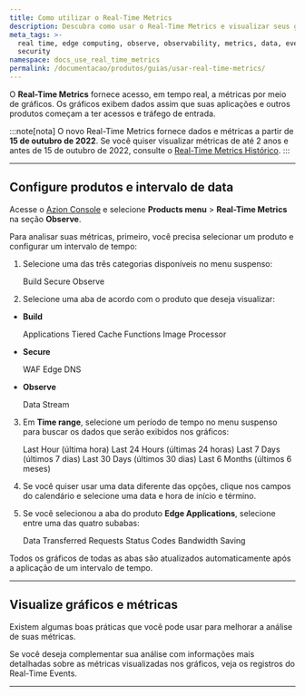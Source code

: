 ```yaml
---
title: Como utilizar o Real-Time Metrics
description: Descubra como usar o Real-Time Metrics e visualizar seus gráficos na Azion.
meta_tags: >-
  real time, edge computing, observe, observability, metrics, data, events,
  security
namespace: docs_use_real_time_metrics
permalink: /documentacao/produtos/guias/usar-real-time-metrics/
---
```




O **Real-Time Metrics** fornece acesso, em tempo real, a métricas por meio de gráficos. Os gráficos exibem dados assim que suas aplicações e outros produtos começam a ter acessos e tráfego de entrada.

:::note[nota]
O novo Real-Time Metrics fornece dados e métricas a partir de **15 de outubro de 2022**. Se você quiser visualizar métricas de até 2 anos e antes de 15 de outubro de 2022, consulte o [Real-Time Metrics Histórico](/pt-br/documentacao/produtos/observe/real-time-metrics-historico/).
:::

---

## Configure produtos e intervalo de data

Acesse o [Azion Console](https://console.azion.com) e selecione **Products menu** > **Real-Time Metrics** na seção **Observe**.

Para analisar suas métricas, primeiro, você precisa selecionar um produto e configurar um intervalo de tempo:

1. Selecione uma das três categorias disponíveis no menu suspenso:

   <Tag severity="info" client:only="vue">Build</Tag> <Tag severity="info" client:only="vue">Secure</Tag> <Tag severity="info" client:only="vue">Observe</Tag>

2. Selecione uma aba de acordo com o produto que deseja visualizar:

- **Build**

   <Tag severity="info" client:only="vue">Applications</Tag> <Tag severity="info" client:only="vue">Tiered Cache</Tag> <Tag severity="info" client:only="vue">Functions</Tag> <Tag severity="info" client:only="vue">Image Processor</Tag>

- **Secure**

   <Tag severity="info" client:only="vue">WAF</Tag> <Tag severity="info" client:only="vue">Edge DNS</Tag>

- **Observe**

   <Tag severity="info" client:only="vue">Data Stream</Tag>

3. Em **Time range**, selecione um período de tempo no menu suspenso para buscar os dados que serão exibidos nos gráficos:

   <Tag severity="info" client:only="vue">Last Hour (última hora)</Tag> <Tag severity="info" client:only="vue">Last 24 Hours (últimas 24 horas)</Tag> <Tag severity="info" client:only="vue">Last 7 Days (últimos 7 dias)</Tag> <Tag severity="info" client:only="vue">Last 30 Days (últimos 30 dias)</Tag> <Tag severity="info" client:only="vue">Last 6 Months (últimos 6 meses)</Tag>

4. Se você quiser usar uma data diferente das opções, clique nos campos do calendário e selecione uma data e hora de início e término.
5. Se você selecionou a aba do produto **Edge Applications**, selecione entre uma das quatro subabas:

   <Tag severity="info" client:only="vue">Data Transferred</Tag> <Tag severity="info" client:only="vue">Requests</Tag> <Tag severity="info" client:only="vue">Status Codes</Tag> <Tag severity="info" client:only="vue">Bandwidth Saving</Tag>

Todos os gráficos de todas as abas são atualizados automaticamente após a aplicação de um intervalo de tempo.

---

## Visualize gráficos e métricas

Existem algumas boas práticas que você pode usar para melhorar a análise de suas métricas.

<LinkButton link="/pt-br/documentacao/produtos/guias/observe/analisar-metricas/" label="consulte o guia para analisar métricas" severity="secondary" />

Se você deseja complementar sua análise com informações mais detalhadas sobre as métricas visualizadas nos gráficos, veja os registros do Real-Time Events.

<LinkButton link="/pt-br/documentacao/produtos/observe/real-time-events/" label="saiba mais sobre o Real-Time Events" severity="secondary" />


---

